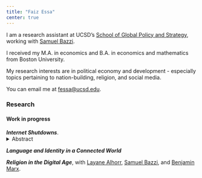 ```yaml
---
title: "Faiz Essa"
center: true
---
```


I am a research assistant at UCSD's [School of Global Policy and Strategy](https://gps.ucsd.edu/), working with [Samuel Bazzi](https://sites.google.com/site/samuelbazzi/).

I received my M.A. in economics and B.A. in economics and mathematics from Boston University.

My research interests are in political economy and development - especially topics pertaining to nation-building, religion, and social media.

You can email me at [fessa\@ucsd.edu](mailto:fessa@ucsd.edu).

### Research
#### Work in progress

***Internet Shutdowns***.
<details>

<summary>Abstract</summary>

<p style="line-height: 1;"> <small> In response to recent instances of political turmoil, governments have often resorted to shutting down the internet. However, the predictors and effects of such shutdowns have yet to be systematically studied. This paper fills this gap by providing a descriptive overview of internet shutdowns, highlighting their prevalence in low-income and less democratic countries. I then narrow my focus to India, the most frequent perpetrator of shutdowns, to study their effects. My event study approach reveals a consistent pattern: shutdowns are frequently initiated during periods of rising protests, effectively obstructing their momentum. This pattern holds true for both violent and non-violent protests. Additionally, difference-in-differences results reveal that shutdowns do not lead to electoral consequences for incumbent members of India's state legislatures. These results provide insights into the prevalence of internet shutdowns and their underlying dynamics. </small></p>

</details>

***Language and Identity in a Connected World***

***Religion in the Digital Age***, with [Layane Alhorr](https://www.layanealhorr.com/), [Samuel Bazzi](https://sites.google.com/site/samuelbazzi/Home), and [Benjamin Marx](https://sites.google.com/view/bmarx/home).


